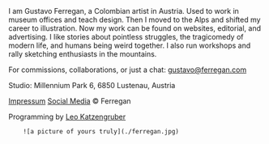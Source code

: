 <Description>
I am Gustavo Ferregan, a Colombian artist in Austria. 
Used to work in museum offices and teach design. 
Then I moved to the Alps and shifted my career to illustration. 
Now my work can be found on websites, editorial, and advertising.
I like stories about pointless struggles, the tragicomedy of modern life, and humans being weird together.
I also run workshops and rally sketching enthusiasts in the mountains.

For commissions, collaborations, or just a chat: gustavo@ferregan.com

Studio: Millennium Park 6, 6850 Lustenau, Austria

[Impressum](/impressum) [Social Media](https://www.instagram.com/__ferregan__/) © Ferregan

Programming by [Leo Katzengruber](https://thekatze.com)
</Description>
<Illustrations>

        ![a picture of yours truly](./ferregan.jpg)
   
</Illustrations>

